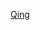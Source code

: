{{Catnav|頁面分類|社會|社會問題|犯罪|謀殺|各國謀殺案|中國謀殺案}}
{{Catnav|頁面分類|社會科學|社會學|刑事學|犯罪|謀殺|各國謀殺案|中國謀殺案}}
{{Catnav|頁面分類|社會科學|心理學|行為|犯罪|謀殺|各國謀殺案|中國謀殺案}}

[[Category:中國謀殺案|Qing]]